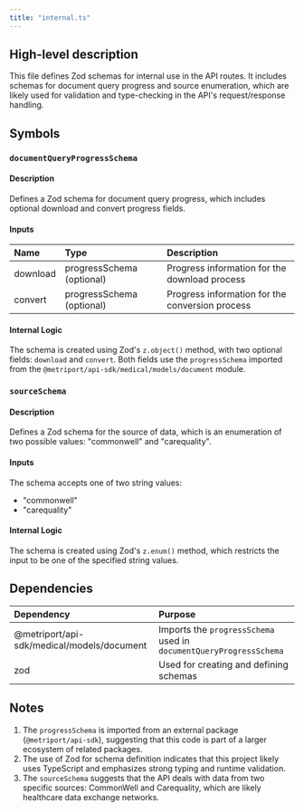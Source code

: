 ```yaml
---
title: "internal.ts"
---
```


## High-level description
This file defines Zod schemas for internal use in the API routes. It includes schemas for document query progress and source enumeration, which are likely used for validation and type-checking in the API's request/response handling.

## Symbols

### `documentQueryProgressSchema`
#### Description
Defines a Zod schema for document query progress, which includes optional download and convert progress fields.

#### Inputs
| Name | Type | Description |
|:-----|:-----|:------------|
| download | progressSchema (optional) | Progress information for the download process |
| convert | progressSchema (optional) | Progress information for the conversion process |

#### Internal Logic
The schema is created using Zod's `z.object()` method, with two optional fields: `download` and `convert`. Both fields use the `progressSchema` imported from the `@metriport/api-sdk/medical/models/document` module.

### `sourceSchema`
#### Description
Defines a Zod schema for the source of data, which is an enumeration of two possible values: "commonwell" and "carequality".

#### Inputs
The schema accepts one of two string values:
- "commonwell"
- "carequality"

#### Internal Logic
The schema is created using Zod's `z.enum()` method, which restricts the input to be one of the specified string values.

## Dependencies
| Dependency | Purpose |
|:-----------|:--------|
| @metriport/api-sdk/medical/models/document | Imports the `progressSchema` used in `documentQueryProgressSchema` |
| zod | Used for creating and defining schemas |

## Notes
1. The `progressSchema` is imported from an external package (`@metriport/api-sdk`), suggesting that this code is part of a larger ecosystem of related packages.
2. The use of Zod for schema definition indicates that this project likely uses TypeScript and emphasizes strong typing and runtime validation.
3. The `sourceSchema` suggests that the API deals with data from two specific sources: CommonWell and Carequality, which are likely healthcare data exchange networks.